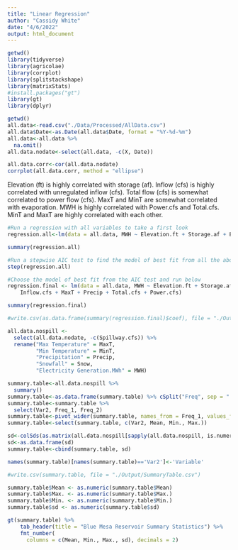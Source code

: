 ```yaml
---
title: "Linear Regression"
author: "Cassidy White"
date: "4/6/2022"
output: html_document
---
```


```r
getwd()
library(tidyverse)
library(agricolae)
library(corrplot)
library(splitstackshape)
library(matrixStats)
#install.packages("gt")
library(gt)
library(dplyr)
```

```r
getwd()
all.data<-read.csv("./Data/Processed/AllData.csv")
all.data$Date<-as.Date(all.data$Date, format = "%Y-%d-%m")
all.data<-all.data %>%
  na.omit()
all.data.nodate<-select(all.data, -c(X, Date))
```

```r
all.data.corr<-cor(all.data.nodate)
corrplot(all.data.corr, method = "ellipse")
```

Elevation (ft) is highly correlated with storage (af).
Inflow (cfs) is highly correlated with unregulated inflow (cfs).
Total flow (cfs) is somewhat correlated to power flow (cfs).
MaxT and MinT are somewhat correlated with evaporation.
MWH is highly correlated with Power.cfs and Total.cfs.
MinT and MaxT are highly correlated with each other.

```r
#Run a regression with all variables to take a first look
regression.all<-lm(data = all.data, MWH ~ Elevation.ft + Storage.af + Evaporation.af + Inflow.cfs + UnregInflow.cfs + Bypass.cfs + Spillway.cfs +  MaxT + MinT + Precip + Snow + Total.cfs + Power.cfs)

summary(regression.all)

#Run a stepwise AIC test to find the model of best fit from all the above variables
step(regression.all)

#Choose the model of best fit from the AIC test and run below
regression.final <- lm(data = all.data, MWH ~ Elevation.ft + Storage.af + Evaporation.af + 
    Inflow.cfs + MaxT + Precip + Total.cfs + Power.cfs)

summary(regression.final)

#write.csv(as.data.frame(summary(regression.final)$coef), file = "./Output/RegressionTable.csv")
```

```r
all.data.nospill <-
  select(all.data.nodate, -c(Spillway.cfs)) %>%
  rename("Max Temperature" = MaxT,
         "Min Temperature" = MinT,
         "Precipitation" = Precip,
         "Snowfall" = Snow,
         "Electricity Generation.MWh" = MWH)

summary.table<-all.data.nospill %>%
  summary()
summary.table<-as.data.frame(summary.table) %>% cSplit("Freq", sep = ":", type.convert = FALSE)
summary.table<-summary.table %>%
  select(Var2, Freq_1, Freq_2)
summary.table<-pivot_wider(summary.table, names_from = Freq_1, values_from = Freq_2)
summary.table<-select(summary.table, c(Var2, Mean, Min., Max.))

sd<-colSds(as.matrix(all.data.nospill[sapply(all.data.nospill, is.numeric)]))
sd<-as.data.frame(sd)
summary.table<-cbind(summary.table, sd)

names(summary.table)[names(summary.table)=='Var2']<-'Variable'

#write.csv(summary.table, file = "./Output/SummaryTable.csv")
```

```r
summary.table$Mean <- as.numeric(summary.table$Mean)
summary.table$Max. <- as.numeric(summary.table$Max.)
summary.table$Min. <- as.numeric(summary.table$Min.)
summary.table$sd <- as.numeric(summary.table$sd)

gt(summary.table) %>%
    tab_header(title = "Blue Mesa Reservoir Summary Statistics") %>%
    fmt_number(
      columns = c(Mean, Min., Max., sd), decimals = 2)

```

